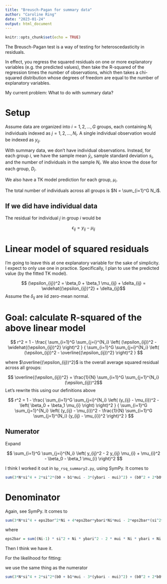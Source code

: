 ```yaml
---
title: "Breusch-Pagan for summary data"
author: "Caroline Ring"
date: "2023-01-24"
output: html_document
---
```


```r
knitr::opts_chunk$set(echo = TRUE)
```

The Breusch-Pagan test is a way of testing for heteroscedasticity in residuals. 

In effect, you regress the squared residuals on one or more explanatory variables (e.g. the predicted values), then take the R-squared of the regression times the number of observations, which then takes a chi-squared distribution whose degrees of freedom are equal to the number of explanatory variables.

My current problem: What to do with summary data?

# Setup

Assume data are organized into $i = 1, 2, \ldots, G$ groups, each containing $N_i$ individuals indexed as $j = 1, 2, \ldots, N_i$. A single individual observation would be indexed as $y_{ij}$.

With summary data, we don't have individual observations. Instead, for each group $i$, we have the sample mean $\bar{y}_i$, sample standard deviation $s_i$, and the number of individuals in the sample $N_i$. We also know the dose for each group, $D_i$.

We also have a TK model prediction for each group, $\mu_i$.

The total number of individuals across all groups is $N = \sum_{i=1}^G N_i$.

## If we did have individual data

The residual for individual $j$ in group $i$ would be

$$ \epsilon_{ij} = y_{ij} - \mu_{ij} $$

# Linear model of squared residuals

I'm going to leave this at one explanatory variable for the sake of simplicity. I expect to only use one in practice. Specifically, I plan to use the predicted value (by the fitted TK model).

$$ (\epsilon_{ij})^2 = \beta_0 + \beta_1 \mu_{ij} + \delta_{ij} = \widehat{(\epsilon_{ij})^2} + \delta_{ij}$$
Assume the $\delta_{ij}$ are iid zero-mean normal.

# Goal: calculate R-squared of the above linear model

$$ r^2 = 1 - \frac{
\sum_{i=1}^G \sum_{j=i}^{N_i}
\left(
(\epsilon_{ij})^2 - \widehat{(\epsilon_{ij})^2}
\right)^2 
}
{
\sum_{i=1}^G \sum_{j=i}^{N_i} \left(
(\epsilon_{ij})^2 - \overline{(\epsilon_{ij})^2}
\right)^2 
} $$

where $\overline{(\epsilon_{ij})^2}$ is the overall average squared residual across all groups:

$$ \overline{(\epsilon_{ij})^2} = \frac{1}{N} \sum_{i=1}^G \sum_{j=1}^{N_i}  (\epsilon_{ij})^2$$ 
Let's rewrite this using our definitions above

$$ r^2 = 1 - \frac{
\sum_{i=1}^G \sum_{j=i}^{N_i}
\left(
(y_{ij} - \mu_{i})^2 - \left( \beta_0 + \beta_1 \mu_{i} \right)
\right)^2 
}
{
\sum_{i=1}^G \sum_{j=1}^{N_i} \left(
(y_{ij} - \mu_{i})^2 - \frac{1}{N} \sum_{i=1}^G \sum_{j=1}^{N_i}  (y_{ij} - \mu_{i})^2
\right)^2 
} $$

## Numerator

Expand

$$ \sum_{i=1}^G \sum_{j=i}^{N_i}
\left(
y_{ij}^2 - 2 y_{ij} \mu_{i} + \mu_{i}^2 - \beta_0 - \beta_1 \mu_{i}
\right)^2 $$

I think I worked it out in `bp_rsq_summary2.py`, using SymPy. It comes to

```r
sum(3*N*si^4 + 2*si^2*(b0 + b1*mui - 3*(ybari - mui)^2) + (b0^2 + 2*b0*(b1*mui - si^2 - (ybari - mui)^2) + b1^2*mui^2 + 2*b1*(-si^2 - (ybari - mui)^2)*mui + 6*si^2*mui^2 + ybari^4 - 4*ybari^3*mui + ybari^2*(6*si^2 + 6*mui^2) + ybari*(-12*si^2*mui - 4*mui^3) + mui^4)*Ni)
```

# Denominator

Again, see SymPy. It comes to

```r
sum(3*N*si^4 + eps2bar^2*Ni + 4*eps2bar*ybari*Ni*mui - 2*eps2bar*(si^2*(Ni - 1) + ybari^2*Ni) - 2*eps2bar*Ni*mui^2 + 6*si^2*ybari^2*Ni - 6*si^2*ybari^2 + ybari^4*Ni - 4*ybari*(3*si^2*Ni - 3*si^2 + ybari^2*Ni)*mui - 4*ybari*Ni*mui^3 + 6*(si^2*(Ni - 1) + ybari^2*Ni)*mui^2 + Ni*mui^4)
```

where

```r
eps2bar = sum((Ni-1) * si^2 + Ni * ybari^2 - 2 * mui * Ni * ybari + Ni * mui^2)
```

Then I think we have it.

For the likelihood for fitting:

we use the same thing as the numerator

```r
sum(3*N*si^4 + 2*si^2*(b0 + b1*mui - 3*(ybari - mui)^2) + (b0^2 + 2*b0*(b1*mui - si^2 - (ybari - mui)^2) + b1^2*mui^2 + 2*b1*(-si^2 - (ybari - mui)^2)*mui + 6*si^2*mui^2 + ybari^4 - 4*ybari^3*mui + ybari^2*(6*si^2 + 6*mui^2) + ybari*(-12*si^2*mui - 4*mui^3) + mui^4)*Ni)
```
